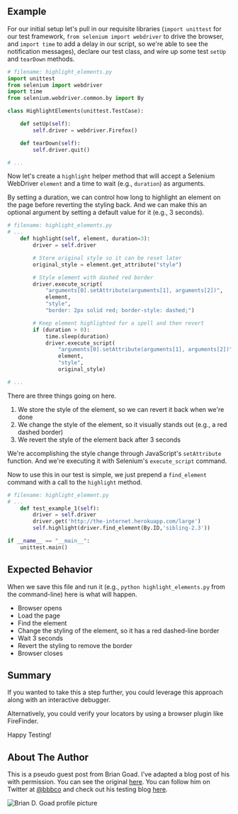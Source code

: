 ## Example

For our initial setup let's pull in our requisite libraries (`import unittest` for our test framework, `from selenium import webdriver` to drive the browser, and `import time` to add a delay in our script, so we're able to see the notification messages), declare our test class, and wire up some test `setUp` and `tearDown` methods.

```python
# filename: highlight_elements.py
import unittest
from selenium import webdriver
import time
from selenium.webdriver.common.by import By

class HighlightElements(unittest.TestCase):

    def setUp(self):
        self.driver = webdriver.Firefox()

    def tearDown(self):
        self.driver.quit()

# ...
```

Now let's create a `highlight` helper method that will accept a Selenium WebDriver `element` and a time to wait (e.g., `duration`) as arguments.

By setting a duration, we can control how long to highlight an element on the page before reverting the styling back. And we can make this an optional argument by setting a default value for it (e.g., 3 seconds).

```python
# filename: highlight_elements.py
# ...
    def highlight(self, element, duration=3):
        driver = self.driver

        # Store original style so it can be reset later
        original_style = element.get_attribute("style")

        # Style element with dashed red border
        driver.execute_script(
            "arguments[0].setAttribute(arguments[1], arguments[2])",
            element,
            "style",
            "border: 2px solid red; border-style: dashed;")

        # Keep element highlighted for a spell and then revert
        if (duration > 0):
            time.sleep(duration)
            driver.execute_script(
                "arguments[0].setAttribute(arguments[1], arguments[2])",
                element,
                "style",
                original_style)

# ...
```

There are three things going on here.

1. We store the style of the element, so we can revert it back when we're done
2. We change the style of the element, so it visually stands out (e.g., a red dashed border)
3. We revert the style of the element back after 3 seconds

We're accomplishing the style change through JavaScript's `setAttribute` function. And we're executing it with Selenium's `execute_script` command.

Now to use this in our test is simple, we just prepend a `find_element` command with a call to the `highlight` method.

```python
# filename: highlight_element.py
# ...
    def test_example_1(self):
        driver = self.driver
        driver.get('http://the-internet.herokuapp.com/large')
        self.highlight(driver.find_element(By.ID,'sibling-2.3'))

if __name__ == "__main__":
    unittest.main()
```

## Expected Behavior

When we save this file and run it (e.g., `python highlight_elements.py` from the command-line) here is what will happen.

- Browser opens
- Load the page
- Find the element
- Change the styling of the element, so it has a red dashed-line border
- Wait 3 seconds
- Revert the styling to remove the border
- Browser closes

## Summary

If you wanted to take this a step further, you could leverage this approach along with an interactive debugger.

Alternatively, you could verify your locators by using a browser plugin like FireFinder.

Happy Testing!

## About The Author

This is a pseudo guest post from Brian Goad. I've adapted a blog post of his with permission. You can see the original [here](http://swdandruby.wordpress.com/2013/07/19/did-i-select-the-right-element/).  You can follow him on Twitter at [@bbbco](https://twitter.com/bbbco) and check out his testing blog [here](http://swdandruby.wordpress.com/).

![Brian D. Goad profile picture](/img/authors/brian-goad.jpeg#author-img 'a title')

